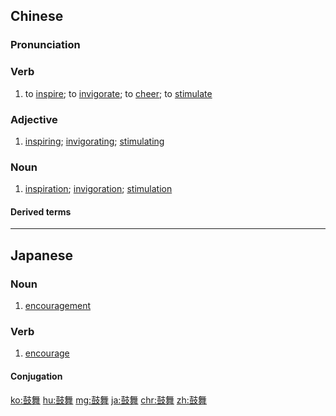 ==Chinese==
{{zh-forms}}

===Pronunciation===
{{zh-pron
|m=gǔwǔ
|c=gu2 mou5
|h=pfs=kú-vú
|mn=kó͘-bú
|ma=Zh-guwu.ogg
|cat=v,a,n
}}

===Verb===
{{zh-verb}}

# to [[inspire]]; to [[invigorate]]; to [[cheer]]; to [[stimulate]]

===Adjective===
{{zh-adj}}

# [[inspiring]]; [[invigorating]]; [[stimulating]]

===Noun===
{{zh-noun}}

# [[inspiration]]; [[invigoration]]; [[stimulation]]

====Derived terms====
{{zh-der|鼓舞人心}}

{{zh-cat|Elementary}}

----

==Japanese==
{{ja-kanjitab|こ|ぶ|yomi=on}}

===Noun===
{{ja-noun|こぶ}}

# [[encouragement]]

===Verb===
{{ja-verb-suru|こぶ}}

# [[encourage]]

====Conjugation====
{{ja-suru|こぶ}}

[[ko:鼓舞]]
[[hu:鼓舞]]
[[mg:鼓舞]]
[[ja:鼓舞]]
[[chr:鼓舞]]
[[zh:鼓舞]]